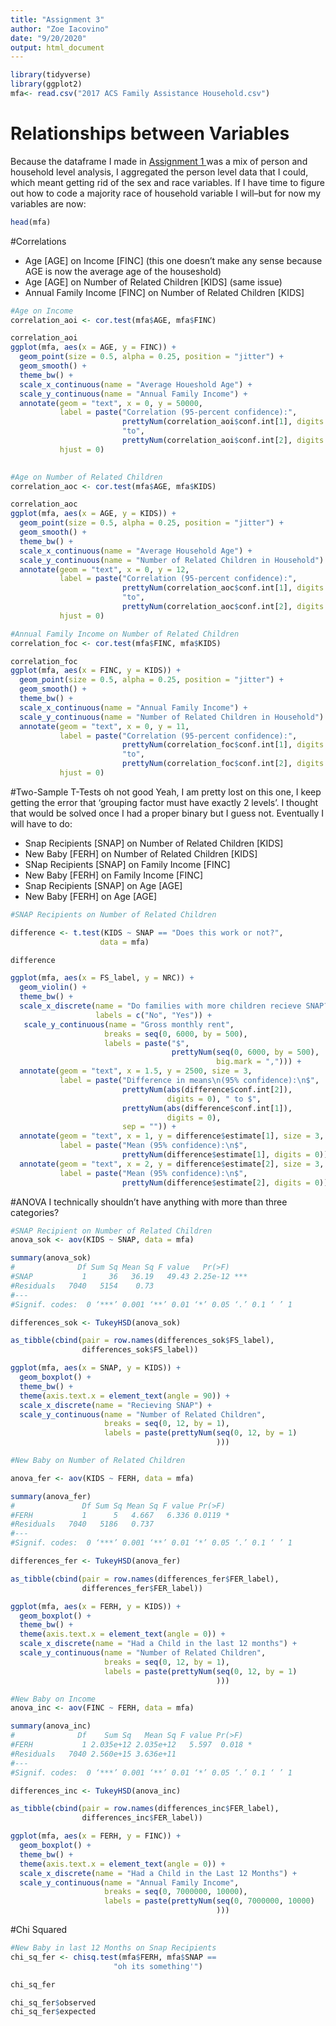 ```yaml
---
title: "Assignment 3"
author: "Zoe Iacovino"
date: "9/20/2020"
output: html_document
---
```

```r
library(tidyverse)
library(ggplot2)
mfa<- read.csv("2017 ACS Family Assistance Household.csv")
```

# Relationships between Variables
Because the dataframe I made in <a href= "https://ses-5215-f2020.github.io/ziacovino-quant/Iacovino_Assignment_1_Final.html"> Assignment 1 </a> was a mix of person and household level analysis, I aggregated the person level data that I could, which meant getting rid of the sex and race variables. If I have time to figure out how to code a majority race of household variable I will--but for now my variables are now: 
```r
head(mfa)
```


#Correlations 
<ul>
<li> Age [AGE] on Income [FINC] (this one doesn't make any sense because AGE is now the average age of the houseshold)
<li> Age [AGE] on Number of Related Children [KIDS] (same issue)
<li> Annual Family Income [FINC] on Number of Related Children [KIDS]
</ul>
```r
#Age on Income 
correlation_aoi <- cor.test(mfa$AGE, mfa$FINC)

correlation_aoi
ggplot(mfa, aes(x = AGE, y = FINC)) +
  geom_point(size = 0.5, alpha = 0.25, position = "jitter") +
  geom_smooth() +
  theme_bw() +
  scale_x_continuous(name = "Average Houeshold Age") +
  scale_y_continuous(name = "Annual Family Income") +
  annotate(geom = "text", x = 0, y = 50000, 
           label = paste("Correlation (95-percent confidence):",
                         prettyNum(correlation_aoi$conf.int[1], digits = 2), 
                         "to",
                         prettyNum(correlation_aoi$conf.int[2], digits = 2)),
           hjust = 0)
  
```


```r
#Age on Number of Related Children
correlation_aoc <- cor.test(mfa$AGE, mfa$KIDS)

correlation_aoc
ggplot(mfa, aes(x = AGE, y = KIDS)) +
  geom_point(size = 0.5, alpha = 0.25, position = "jitter") +
  geom_smooth() +
  theme_bw() +
  scale_x_continuous(name = "Average Household Age") +
  scale_y_continuous(name = "Number of Related Children in Household") +
  annotate(geom = "text", x = 0, y = 12, 
           label = paste("Correlation (95-percent confidence):",
                         prettyNum(correlation_aoc$conf.int[1], digits = 2), 
                         "to",
                         prettyNum(correlation_aoc$conf.int[2], digits = 2)),
           hjust = 0)
```

```r
#Annual Family Income on Number of Related Children
correlation_foc <- cor.test(mfa$FINC, mfa$KIDS)

correlation_foc
ggplot(mfa, aes(x = FINC, y = KIDS)) +
  geom_point(size = 0.5, alpha = 0.25, position = "jitter") +
  geom_smooth() +
  theme_bw() +
  scale_x_continuous(name = "Annual Family Income") +
  scale_y_continuous(name = "Number of Related Children in Household") +
  annotate(geom = "text", x = 0, y = 11, 
           label = paste("Correlation (95-percent confidence):",
                         prettyNum(correlation_foc$conf.int[1], digits = 2), 
                         "to",
                         prettyNum(correlation_foc$conf.int[2], digits = 2)),
           hjust = 0)
```
#Two-Sample T-Tests 
oh not good
Yeah, I am pretty lost on this one, I keep getting the error that 'grouping factor must have exactly 2 levels'. I thought that would be solved once I had a proper binary but I guess not. Eventually I will have to do: 

<ul>
<li> Snap Recipients [SNAP] on Number of Related Children [KIDS]
<li> New Baby [FERH] on Number of Related Children [KIDS]
<li> SNap Recipients [SNAP] on Family Income [FINC]
<li> New Baby [FERH] on Family Income [FINC]
<li> Snap Recipients [SNAP] on Age [AGE]
<li> New Baby [FERH] on Age [AGE]
</ul>
```r
#SNAP Recipients on Number of Related Children

difference <- t.test(KIDS ~ SNAP == "Does this work or not?",
                    data = mfa)

difference

ggplot(mfa, aes(x = FS_label, y = NRC)) +
  geom_violin() +
  theme_bw() +
  scale_x_discrete(name = "Do families with more children recieve SNAP?",
                   labels = c("No", "Yes")) +
   scale_y_continuous(name = "Gross monthly rent", 
                     breaks = seq(0, 6000, by = 500),
                     labels = paste("$", 
                                    prettyNum(seq(0, 6000, by = 500),
                                              big.mark = ","))) +
  annotate(geom = "text", x = 1.5, y = 2500, size = 3,
           label = paste("Difference in means\n(95% confidence):\n$",
                         prettyNum(abs(difference$conf.int[2]), 
                                   digits = 0), " to $",
                         prettyNum(abs(difference$conf.int[1]), 
                                   digits = 0),
                         sep = "")) +
  annotate(geom = "text", x = 1, y = difference$estimate[1], size = 3,
           label = paste("Mean (95% confidence):\n$",
                         prettyNum(difference$estimate[1], digits = 0))) +
  annotate(geom = "text", x = 2, y = difference$estimate[2], size = 3,
           label = paste("Mean (95% confidence):\n$",
                         prettyNum(difference$estimate[2], digits = 0)))

```

#ANOVA
I technically shouldn't have anything with more than three categories? 


```r
#SNAP Recipient on Number of Related Children
anova_sok <- aov(KIDS ~ SNAP, data = mfa)

summary(anova_sok)
#              Df Sum Sq Mean Sq F value   Pr(>F)    
#SNAP           1     36   36.19   49.43 2.25e-12 ***
#Residuals   7040   5154    0.73                     
#---
#Signif. codes:  0 ‘***’ 0.001 ‘**’ 0.01 ‘*’ 0.05 ‘.’ 0.1 ‘ ’ 1

differences_sok <- TukeyHSD(anova_sok)

as_tibble(cbind(pair = row.names(differences_sok$FS_label),
                differences_sok$FS_label))

ggplot(mfa, aes(x = SNAP, y = KIDS)) +
  geom_boxplot() +
  theme_bw() +
  theme(axis.text.x = element_text(angle = 90)) +
  scale_x_discrete(name = "Recieving SNAP") +
  scale_y_continuous(name = "Number of Related Children", 
                     breaks = seq(0, 12, by = 1),
                     labels = paste(prettyNum(seq(0, 12, by = 1)
                                              )))

```


```r
#New Baby on Number of Related Children

anova_fer <- aov(KIDS ~ FERH, data = mfa)

summary(anova_fer)
#               Df Sum Sq Mean Sq F value Pr(>F)    
#FERH           1      5   4.667   6.336 0.0119 *
#Residuals   7040   5186   0.737                 
#---
#Signif. codes:  0 ‘***’ 0.001 ‘**’ 0.01 ‘*’ 0.05 ‘.’ 0.1 ‘ ’ 1

differences_fer <- TukeyHSD(anova_fer)

as_tibble(cbind(pair = row.names(differences_fer$FER_label),
                differences_fer$FER_label))

ggplot(mfa, aes(x = FERH, y = KIDS)) +
  geom_boxplot() +
  theme_bw() +
  theme(axis.text.x = element_text(angle = 0)) +
  scale_x_discrete(name = "Had a Child in the last 12 months") +
  scale_y_continuous(name = "Number of Related Children", 
                     breaks = seq(0, 12, by = 1),
                     labels = paste(prettyNum(seq(0, 12, by = 1)
                                              )))
```



```r
#New Baby on Income
anova_inc <- aov(FINC ~ FERH, data = mfa)

summary(anova_inc)
#              Df    Sum Sq   Mean Sq F value Pr(>F)  
#FERH           1 2.035e+12 2.035e+12   5.597  0.018 *
#Residuals   7040 2.560e+15 3.636e+11                 
#---
#Signif. codes:  0 ‘***’ 0.001 ‘**’ 0.01 ‘*’ 0.05 ‘.’ 0.1 ‘ ’ 1

differences_inc <- TukeyHSD(anova_inc)

as_tibble(cbind(pair = row.names(differences_inc$FER_label),
                differences_inc$FER_label))

ggplot(mfa, aes(x = FERH, y = FINC)) +
  geom_boxplot() +
  theme_bw() +
  theme(axis.text.x = element_text(angle = 0)) +
  scale_x_discrete(name = "Had a Child in the Last 12 Months") +
  scale_y_continuous(name = "Annual Family Income", 
                     breaks = seq(0, 7000000, 10000),
                     labels = paste(prettyNum(seq(0, 7000000, 10000)
                                              )))

```


#Chi Squared
```r
#New Baby in last 12 Months on Snap Recipients
chi_sq_fer <- chisq.test(mfa$FERH, mfa$SNAP == 
                       "oh its something'") 

chi_sq_fer

chi_sq_fer$observed
chi_sq_fer$expected
```

